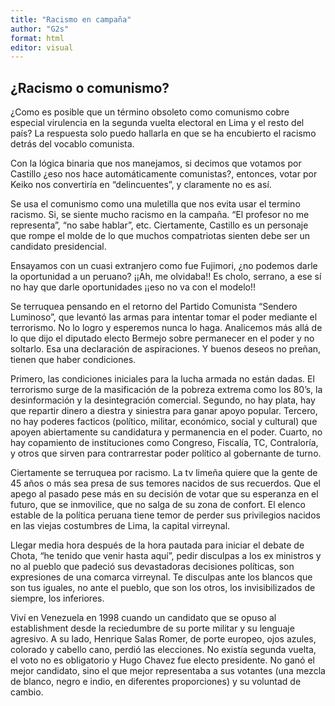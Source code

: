 ```yaml
---
title: "Racismo en campaña"
author: "G2s"
format: html
editor: visual
---
```


## ¿Racismo o comunismo?

¿Como es posible que un término obsoleto como comunismo cobre especial virulencia en la segunda vuelta electoral en Lima y el resto del país? La respuesta solo puedo hallarla en que se ha encubierto el racismo detrás del vocablo comunista.

Con la lógica binaria que nos manejamos, si decimos que votamos por Castillo ¿eso nos hace automáticamente comunistas?, entonces, votar por Keiko nos convertiría en “delincuentes”, y claramente no es así.

Se usa el comunismo como una muletilla que nos evita usar el termino racismo. Si, se siente mucho racismo en la campaña. “El profesor no me representa”, “no sabe hablar”, etc. Ciertamente, Castillo es un personaje que rompe el molde de lo que muchos compatriotas sienten debe ser un candidato presidencial.

Ensayamos con un cuasi extranjero como fue Fujimori, ¿no podemos darle la oportunidad a un peruano? ¡¡Ah, me olvidaba!! Es cholo, serrano, a ese sí no hay que darle oportunidades ¡¡eso no va con el modelo!!
  
Se terruquea pensando en el retorno del Partido Comunista “Sendero Luminoso”, que levantó las armas para intentar tomar el poder mediante el terrorismo. No lo logro y esperemos nunca lo haga. Analicemos más allá de lo que dijo el diputado electo Bermejo sobre permanecer en el poder y no soltarlo. Esa una declaración de aspiraciones. Y buenos deseos no preñan, tienen que haber condiciones.


Primero, las condiciones iniciales para la lucha armada no están dadas. El terrorismo surge de la masificación de la pobreza extrema como los 80’s, la desinformación y la desintegración comercial. Segundo, no hay plata, hay que repartir dinero a diestra y siniestra para ganar apoyo popular. Tercero, no hay poderes facticos (político, militar, económico, social y cultural) que apoyen abiertamente su candidatura y permanencia en el poder. Cuarto, no hay copamiento de instituciones como Congreso, Fiscalía, TC, Contraloría, y otros que sirven para contrarrestar poder político al gobernante de turno.

Ciertamente se terruquea por racismo. La tv limeña quiere que la gente de 45 años o más sea presa de sus temores nacidos de sus recuerdos. Que el apego al pasado pese más en su decisión de votar que su esperanza en el futuro, que se inmovilice, que no salga de su zona de confort. El elenco estable de la política peruana tiene temor de perder sus privilegios nacidos en las viejas costumbres de Lima, la capital virreynal.

Llegar media hora después de la hora pautada para iniciar el debate de Chota, “he tenido que venir hasta aquí”, pedir disculpas a los ex ministros y no al pueblo que padeció sus devastadoras decisiones políticas, son expresiones de una comarca virreynal. Te disculpas ante los blancos que son tus iguales, no ante el pueblo, que son los otros, los invisibilizados de siempre, los inferiores.

Viví en Venezuela en 1998 cuando un candidato que se opuso al establishment desde la reciedumbre de su porte militar y su lenguaje agresivo. A su lado, Henrique Salas Romer, de porte europeo, ojos azules, colorado y cabello cano, perdió las elecciones. No existía segunda vuelta, el voto no es obligatorio y Hugo Chavez fue electo presidente. No ganó el mejor candidato, sino el que mejor representaba a sus votantes (una mezcla de blanco, negro e indio, en diferentes proporciones) y su voluntad de cambio.
